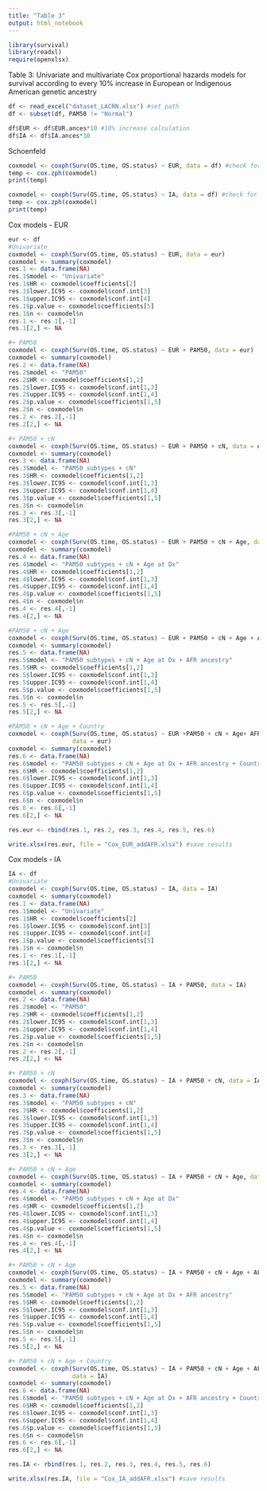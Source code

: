 ---
title: "Table 3"
output: html_notebook
---

```{r}
library(survival)
library(readxl)
require(openxlsx)
```

Table 3: Univariate and multivariate Cox proportional hazards models for survival according to every 10% increase in European or Indigenous American genetic ancestry
```{r}
df <- read_excel("dataset_LACRN.xlsx") #set path
df <- subset(df, PAM50 != "Normal")
```

```{r}
df$EUR <- df$EUR.ances*10 #10% increase calculation
df$IA <- df$IA.ances*10 
```

Schoenfeld 
```{r}
coxmodel <- coxph(Surv(OS.time, OS.status) ~ EUR, data = df) #check for EUR 
temp <- cox.zph(coxmodel) 
print(temp)

coxmodel <- coxph(Surv(OS.time, OS.status) ~ IA, data = df) #check for IA
temp <- cox.zph(coxmodel) 
print(temp)
```

Cox models - EUR
```{r}
eur <- df
#Univariate
coxmodel <- coxph(Surv(OS.time, OS.status) ~ EUR, data = eur) 
coxmodel <- summary(coxmodel)
res.1 <- data.frame(NA)
res.1$model <- "Univariate"
res.1$HR <- coxmodel$coefficients[2]
res.1$lower.IC95 <- coxmodel$conf.int[3]
res.1$upper.IC95 <- coxmodel$conf.int[4]
res.1$p.value <- coxmodel$coefficients[5]
res.1$n <- coxmodel$n
res.1 <- res.1[,-1]
res.1[2,] <- NA

#+ PAM50
coxmodel <- coxph(Surv(OS.time, OS.status) ~ EUR + PAM50, data = eur) 
coxmodel <- summary(coxmodel)
res.2 <- data.frame(NA)
res.2$model <- "PAM50"
res.2$HR <- coxmodel$coefficients[1,2]
res.2$lower.IC95 <- coxmodel$conf.int[1,3]
res.2$upper.IC95 <- coxmodel$conf.int[1,4]
res.2$p.value <- coxmodel$coefficients[1,5]
res.2$n <- coxmodel$n
res.2 <- res.2[,-1]
res.2[2,] <- NA

#+ PAM50 + cN
coxmodel <- coxph(Surv(OS.time, OS.status) ~ EUR + PAM50 + cN, data = eur) 
coxmodel <- summary(coxmodel)
res.3 <- data.frame(NA)
res.3$model <- "PAM50 subtypes + cN"
res.3$HR <- coxmodel$coefficients[1,2]
res.3$lower.IC95 <- coxmodel$conf.int[1,3]
res.3$upper.IC95 <- coxmodel$conf.int[1,4]
res.3$p.value <- coxmodel$coefficients[1,5]
res.3$n <- coxmodel$n
res.3 <- res.3[,-1]
res.3[2,] <- NA

#PAM50 + cN + Age
coxmodel <- coxph(Surv(OS.time, OS.status) ~ EUR + PAM50 + cN + Age, data = eur) 
coxmodel <- summary(coxmodel)
res.4 <- data.frame(NA)
res.4$model <- "PAM50 subtypes + cN + Age at Dx"
res.4$HR <- coxmodel$coefficients[1,2]
res.4$lower.IC95 <- coxmodel$conf.int[1,3]
res.4$upper.IC95 <- coxmodel$conf.int[1,4]
res.4$p.value <- coxmodel$coefficients[1,5]
res.4$n <- coxmodel$n
res.4 <- res.4[,-1]
res.4[2,] <- NA

#PAM50 + cN + Age
coxmodel <- coxph(Surv(OS.time, OS.status) ~ EUR + PAM50 + cN + Age + AFR.ances, data = eur) 
coxmodel <- summary(coxmodel)
res.5 <- data.frame(NA)
res.5$model <- "PAM50 subtypes + cN + Age at Dx + AFR ancestry"
res.5$HR <- coxmodel$coefficients[1,2]
res.5$lower.IC95 <- coxmodel$conf.int[1,3]
res.5$upper.IC95 <- coxmodel$conf.int[1,4]
res.5$p.value <- coxmodel$coefficients[1,5]
res.5$n <- coxmodel$n
res.5 <- res.5[,-1]
res.5[2,] <- NA

#PAM50 + cN + Age + Country
coxmodel <- coxph(Surv(OS.time, OS.status) ~ EUR +PAM50 + cN + Age+ AFR.ances +Country, 
                  data = eur) 
coxmodel <- summary(coxmodel)
res.6 <- data.frame(NA)
res.6$model <- "PAM50 subtypes + cN + Age at Dx + AFR ancestry + Country"
res.6$HR <- coxmodel$coefficients[1,2]
res.6$lower.IC95 <- coxmodel$conf.int[1,3]
res.6$upper.IC95 <- coxmodel$conf.int[1,4]
res.6$p.value <- coxmodel$coefficients[1,5]
res.6$n <- coxmodel$n
res.6 <- res.6[,-1]
res.6[2,] <- NA

res.eur <- rbind(res.1, res.2, res.3, res.4, res.5, res.6)

write.xlsx(res.eur, file = "Cox_EUR_addAFR.xlsx") #save results
```

Cox models - IA
```{r}
IA <- df
#Univariate
coxmodel <- coxph(Surv(OS.time, OS.status) ~ IA, data = IA) 
coxmodel <- summary(coxmodel)
res.1 <- data.frame(NA)
res.1$model <- "Univariate"
res.1$HR <- coxmodel$coefficients[2]
res.1$lower.IC95 <- coxmodel$conf.int[3]
res.1$upper.IC95 <- coxmodel$conf.int[4]
res.1$p.value <- coxmodel$coefficients[5]
res.1$n <- coxmodel$n
res.1 <- res.1[,-1]
res.1[2,] <- NA

#+ PAM50
coxmodel <- coxph(Surv(OS.time, OS.status) ~ IA + PAM50, data = IA) 
coxmodel <- summary(coxmodel)
res.2 <- data.frame(NA)
res.2$model <- "PAM50"
res.2$HR <- coxmodel$coefficients[1,2]
res.2$lower.IC95 <- coxmodel$conf.int[1,3]
res.2$upper.IC95 <- coxmodel$conf.int[1,4]
res.2$p.value <- coxmodel$coefficients[1,5]
res.2$n <- coxmodel$n
res.2 <- res.2[,-1]
res.2[2,] <- NA

#+ PAM50 + cN
coxmodel <- coxph(Surv(OS.time, OS.status) ~ IA + PAM50 + cN, data = IA) 
coxmodel <- summary(coxmodel)
res.3 <- data.frame(NA)
res.3$model <- "PAM50 subtypes + cN"
res.3$HR <- coxmodel$coefficients[1,2]
res.3$lower.IC95 <- coxmodel$conf.int[1,3]
res.3$upper.IC95 <- coxmodel$conf.int[1,4]
res.3$p.value <- coxmodel$coefficients[1,5]
res.3$n <- coxmodel$n
res.3 <- res.3[,-1]
res.3[2,] <- NA

#+ PAM50 + cN + Age
coxmodel <- coxph(Surv(OS.time, OS.status) ~ IA + PAM50 + cN + Age, data = IA) 
coxmodel <- summary(coxmodel)
res.4 <- data.frame(NA)
res.4$model <- "PAM50 subtypes + cN + Age at Dx"
res.4$HR <- coxmodel$coefficients[1,2]
res.4$lower.IC95 <- coxmodel$conf.int[1,3]
res.4$upper.IC95 <- coxmodel$conf.int[1,4]
res.4$p.value <- coxmodel$coefficients[1,5]
res.4$n <- coxmodel$n
res.4 <- res.4[,-1]
res.4[2,] <- NA

#+ PAM50 + cN + Age
coxmodel <- coxph(Surv(OS.time, OS.status) ~ IA + PAM50 + cN + Age + AFR.ances, data = IA) 
coxmodel <- summary(coxmodel)
res.5 <- data.frame(NA)
res.5$model <- "PAM50 subtypes + cN + Age at Dx + AFR ancestry"
res.5$HR <- coxmodel$coefficients[1,2]
res.5$lower.IC95 <- coxmodel$conf.int[1,3]
res.5$upper.IC95 <- coxmodel$conf.int[1,4]
res.5$p.value <- coxmodel$coefficients[1,5]
res.5$n <- coxmodel$n
res.5 <- res.5[,-1]
res.5[2,] <- NA

#+ PAM50 + cN + Age + Country
coxmodel <- coxph(Surv(OS.time, OS.status) ~ IA + PAM50 + cN + Age + AFR.ances + Country, 
                  data = IA) 
coxmodel <- summary(coxmodel)
res.6 <- data.frame(NA)
res.6$model <- "PAM50 subtypes + cN + Age at Dx + AFR ancestry + Country"
res.6$HR <- coxmodel$coefficients[1,2]
res.6$lower.IC95 <- coxmodel$conf.int[1,3]
res.6$upper.IC95 <- coxmodel$conf.int[1,4]
res.6$p.value <- coxmodel$coefficients[1,5]
res.6$n <- coxmodel$n
res.6 <- res.6[,-1]
res.6[2,] <- NA

res.IA <- rbind(res.1, res.2, res.3, res.4, res.5, res.6)

write.xlsx(res.IA, file = "Cox_IA_addAFR.xlsx") #save results
```
